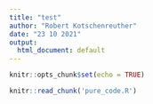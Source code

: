 ```yaml
---
title: "test"
author: "Robert Kotschenreuther"
date: "23 10 2021"
output:
  html_document: default
---
```


```r
knitr::opts_chunk$set(echo = TRUE)
```

```r
knitr::read_chunk('pure_code.R')
```